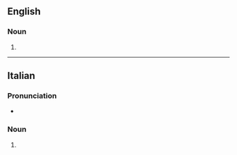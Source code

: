 ==English==

===Noun===
{{head|en|noun form}}

# {{plural of|en|palazzo}}

----

==Italian==

===Pronunciation===
* {{rhymes|it|attsi}}

===Noun===
{{head|it|noun plural form|g=m}}

# {{plural of|it|palazzo}}